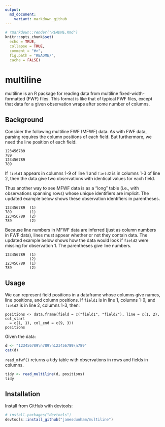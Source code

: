```yaml
---
output:
  md_document:
    variant: markdown_github
---
```


```r
# rmarkdown::render("README.Rmd")
knitr::opts_chunk$set(
  echo = TRUE,
  collapse = TRUE,
  comment = "#>",
  fig.path = "README/",
  cache = FALSE)
```

# multiline

multiline is an R package for reading data from multiline fixed-width-formatted
(FWF) files. This format is like that of typical FWF files, except that data for
a given observation wraps after some number of columns.

## Background

Consider the following multiline FWF (MFWF) data. As with FWF data, parsing
requires the column positions of each field. But furthermore, we need the line
position of each field.

```
123456789
789
123456789
789
```

If `field1` appears in columns 1-9 of line 1 and `field2` is in columns 1-3 of
line 2, then the data give two observations with identical values for each
field.

Thus another way to see MFWF data is as a "long" table (i.e., with observations
spanning rows) whose unique identifiers are implicit. The updated example below
shows these observation identifiers in parentheses.

```
123456789  (1)
789        (1)
123456789  (2)
789        (2)
```

Because line numbers in MFWF data are inferred (just as column numbers in FWF
data), lines must appear whether or not they contain data. The updated example
below shows how the data would look if `field2` were missing for observation
1. The parentheses give line numbers.

```
123456789  (1)
           (2)
123456789  (1)
789        (2)
```


## Usage

We can represent field positions in a dataframe whose columns give names, line
positions, and column positions. If `field1` is in line 1, columns 1-9, and
`field2` is in line 2, columns 1-3, then:

```
positions <- data.frame(field = c("field1", "field2"), line = c(1, 2), col_start
  = c(1, 1), col_end = c(9, 3))
positions
```

Given the data:

```r
d <- "123456789\n789\n123456789\n789"
cat(d)
```

`read_mfwf()` returns a tidy table with observations in rows and fields in
columns.

```r
tidy <- read_multiline(d, positions)
tidy
```


## Installation

Install from GitHub with devtools:

```r
# install.packages("devtools")
devtools::install_github("jamesdunham/multiline")
```

